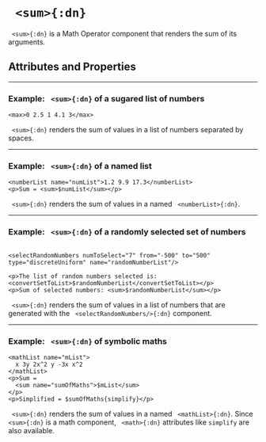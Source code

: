 

# ` <sum>{:dn}`


` <sum>{:dn}` is a Math Operator component that renders the sum of its arguments.


## Attributes and Properties 
 <AttrDisplay name='sum'/> 
 <PropDisplay name='sum'/>
 

---

### Example: ` <sum>{:dn}` of a sugared list of numbers


```doenet-editor-horiz
<max>0 2.5 1 4.1 3</max>
```



` <sum>{:dn}` renders the sum of values in a list of numbers separated by spaces.



---

### Example: ` <sum>{:dn}` of a named list


```doenet-editor-horiz
<numberList name="numList">1.2 9.9 17.3</numberList>
<p>Sum = <sum>$numList</sum></p> 
```



` <sum>{:dn}` renders the sum of values in a named ` <numberList>{:dn}`.



---

### Example: ` <sum>{:dn}` of a randomly selected set of numbers


```doenet-editor-horiz

<selectRandomNumbers numToSelect="7" from="-500" to="500" type="discreteUniform" name="randomNumberList"/>

<p>The list of random numbers selected is: <convertSetToList>$randomNumberList</convertSetToList></p>
<p>Sum of selected numbers: <sum>$randomNumberList</sum></p>
```



` <sum>{:dn}` renders the sum of values in a list of numbers that are generated with the <ref uri="doenet:activityId=_HFhH7id_K4u5E1OiZTTby">` <selectRandomNumbers/>{:dn}`</ref> component. 



---

### Example: ` <sum>{:dn}` of symbolic maths


```doenet-editor-horiz
<mathList name="mList">
  x 3y 2x^2 y -3x x^2
</mathList>
<p>Sum = 
  <sum name="sumOfMaths">$mList</sum>
</p> 
<p>Simplified = $sumOfMaths{simplify}</p> 
```



` <sum>{:dn}` renders the sum of values in a named ` <mathList>{:dn}`. Since ` <sum>{:dn}` is a math component, ` <math>{:dn}` attributes like `simplify` are also available.

